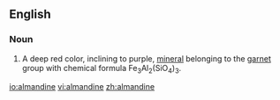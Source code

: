 ==English==

===Noun===
{{en-noun}}
{{wikipedia}}

# {{mineralogy}} A deep red color, inclining to purple, [[mineral]] belonging to the [[garnet]] group with chemical formula Fe<sub>3</sub>Al<sub>2</sub>(SiO<sub>4</sub>)<sub>3</sub>.

[[io:almandine]]
[[vi:almandine]]
[[zh:almandine]]